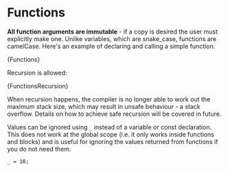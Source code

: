 

# Functions

**All function arguments are immutable** - if a copy is desired the user must
explicitly make one. Unlike variables, which are snake_case, functions are
camelCase. Here's an example of declaring and calling a simple function.

<CodeBlock language="zig">{Functions}</CodeBlock>

Recursion is allowed:

<CodeBlock language="zig">{FunctionsRecursion}</CodeBlock>

When recursion happens, the compiler is no longer able to work out the maximum
stack size, which may result in unsafe behaviour - a stack overflow. Details on
how to achieve safe recursion will be covered in future.

Values can be ignored using `_` instead of a variable or const declaration. This
does not work at the global scope (i.e. it only works inside functions and
blocks) and is useful for ignoring the values returned from functions if you do
not need them.

```zig
_ = 10;
```
